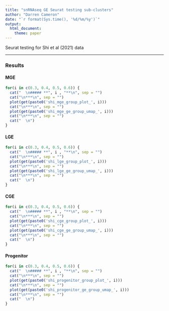 ```yaml
---
title: "snRNAseq GE Seurat testing sub-clusters"
author: "Darren Cameron"
date: "`r format(Sys.time(), '%d/%m/%y')`"
output: 
  html_document:
    theme: paper
---
```


Seurat testing for Shi et al (2021) data

*** 

### **Results** {.tabset}

#### **MGE** {.tabset}

```r
for(i in c(0.3, 0.4, 0.5, 0.6)) {
  cat("  \n##### **", i , "**\n", sep = "")
  cat("\n***\n", sep = "")
  plot(get(paste0('shi_mge_group_plot_', i)))
  cat("\n***\n", sep = "")
  plot(get(paste0('shi_mge_ge_group_umap_', i)))
  cat("\n***\n", sep = "")
  cat("  \n")
}
```


#### **LGE** {.tabset}

```r
for(i in c(0.3, 0.4, 0.5, 0.6)) {
  cat("  \n##### **", i , "**\n", sep = "")
  cat("\n***\n", sep = "")
  plot(get(paste0('shi_lge_group_plot_', i)))
  cat("\n***\n", sep = "")
  plot(get(paste0('shi_lge_ge_group_umap_', i)))
  cat("\n***\n", sep = "")
  cat("  \n")
}
```

#### **CGE** {.tabset}

```r
for(i in c(0.3, 0.4, 0.5, 0.6)) {
  cat("  \n##### **", i , "**\n", sep = "")
  cat("\n***\n", sep = "")
  plot(get(paste0('shi_cge_group_plot_', i)))
  cat("\n***\n", sep = "")
  plot(get(paste0('shi_cge_ge_group_umap_', i)))
  cat("\n***\n", sep = "")
  cat("  \n")
}
```

#### **Progenitor** {.tabset}

```r
for(i in c(0.3, 0.4, 0.5, 0.6)) {
  cat("  \n##### **", i , "**\n", sep = "")
  cat("\n***\n", sep = "")
  plot(get(paste0('shi_progenitor_group_plot_', i)))
  cat("\n***\n", sep = "")
  plot(get(paste0('shi_progenitor_ge_group_umap_', i)))
  cat("\n***\n", sep = "")
  cat("  \n")
}
```

